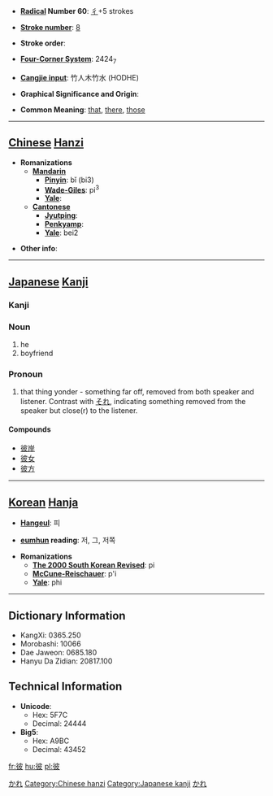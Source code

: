 * '''[[Wiktionary:Chinese radical index| Radical]] Number 60''': [[Wiktionary:Chinese radical index 彳|彳]]+5 strokes

* '''[[Wiktionary:Chinese total strokes index|Stroke number]]''': [[Wiktionary:Chinese total strokes index 8|8]]

* '''Stroke order''': 

* '''[[Wiktionary:Chinese four corner index|Four-Corner System]]''': 2424<sub>7</sub>

* '''[[Wiktionary:Chinese Cangjie index|Cangjie input]]''': 竹人木竹水 (HODHE)

* '''Graphical Significance and Origin''': 

* '''Common Meaning''': [[that]], [[there]], [[those]]

----

== [[Chinese]] [[Hanzi]] ==

* '''Romanizations'''
** '''[[Mandarin]]'''
*** '''[[Pinyin]]''': bǐ (bi3)
*** '''[[Wade-Giles]]''': pi<sup>3</sup>
*** '''[[Yale]]''': 
** '''[[Cantonese]]'''
*** '''[[Jyutping]]''':
*** '''[[Penkyamp]]''': 
*** '''[[Yale]]''': bei2

* '''Other info''': 

-----

== [[Japanese]] [[Kanji]] ==
[[Category:Japanese language|かれ]]
===Kanji===
{{kanji|[[ひ]] (hi)|[[かれ]] (kare), [[かの]] (kano), [[あれ]] (are)}}

===Noun===
{{janoun|[[かれ]]|kare}}
# he
# boyfriend

===Pronoun===
{{janoun|[[あれ]]|are}}<!-- Using janoun template as ja pronouns are essentially nouns, c.f. Shibatani etc. -->
# that thing yonder - something far off, removed from both speaker and listener.  Contrast with [[それ]], indicating something removed from the speaker but close(r) to the listener.  

====Compounds====
*[[彼岸]]
*[[彼女]]
*[[彼方]]

----

== [[Korean]] [[Hanja]] ==

* '''[[Hangeul]]''': 피

* '''[[eumhun]] reading''': 저, 그, 저쪽

* '''Romanizations'''
** '''[[The 2000 South Korean Revised Romanization|The 2000 South Korean Revised]]''': pi
** '''[[McCune-Reischauer]]''': p'i
** '''[[Yale]]''': phi

----

== Dictionary Information ==

* KangXi: 0365.250
* Morobashi: 10066
* Dae Jaweon: 0685.180
* Hanyu Da Zidian: 20817.100

== Technical Information ==

* '''Unicode''':
** Hex: 5F7C
** Decimal: 24444
* '''Big5''':
** Hex: A9BC
** Decimal: 43452

[[Category:Chinese hanzi]]
[[Category:Japanese kanji]]
[[Category:Japanese pronouns|かれ]]

[[fr:彼]]
[[hu:彼]]
[[pl:彼]]